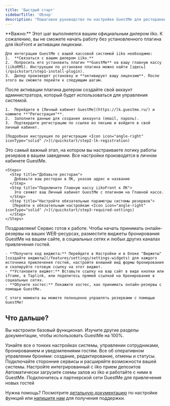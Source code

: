 ```yaml
---
title: 'Быстрый старт'
sidebarTitle: 'Обзор'
description: "Пошаговое руководство по настройке GuestMe для ресторанов: от установки плагина iiko до приема первого резерва."
---
```


<AccordionGroup>
  <Accordion title="Шаг 1: Установка плагина и активация лицензии (через дилера iiko)">
    <Warning>
      **Важно:** Этот шаг выполняется вашим официальным дилером iiko. К сожалению, вы не сможете начать работу без установленного плагина для iikoFront и активации лицензии.
    </Warning>
    
    Для интеграции GuestMe с вашей кассовой системой iiko необходимо:
    1.  **Связаться с вашим дилером iiko.**
    2.  Попросить его установить плагин **GuestMe** на вашу главную кассу (iikoRMS). Инструкции по установке плагина можно найти [здесь](/quickstart/step1-install-plugin).
    3.  Дилер произведет установку и **активирует вашу лицензию**. После этого вы сможете перейти к следующим шагам.
  </Accordion>

  <Accordion title="Шаг 2: Регистрация в личном кабинете GuestMe">
    После активации плагина дилером создайте свой аккаунт администратора, который будет использоваться для управления системой.
    
    1.  Перейдите в [Личный кабинет GuestMe](https://lk.guestme.ru/) и нажмите **"Регистрация"**.
    2.  Заполните данные для создания аккаунта (email, пароль).
    3.  Подтвердите регистрацию по ссылке из письма и войдите в свой личный кабинет.

    [Подробная инструкция по регистрации <Icon icon="angle-right" iconType="solid" />](/quickstart/step2-lk-registration)
  </Accordion>

  <Accordion title="Шаг 3: Обязательные настройки системы">
    Это самый важный этап, на котором вы настраиваете логику работы резервов в вашем заведении. Все настройки производятся в личном кабинете GuestMe.
    
    <Steps>
      <Step title="Добавьте ресторан">
        Добавьте ваш ресторан в ЛК, указав адрес и название
      </Step>
      <Step title="Подключите Главную кассу iikoFront к ЛК">
        Это свяжет ваш Личный кабинет GuestMe с плагином на Главной кассе.
      </Step>
      <Step title="Настройте обязательные параметры системы резервов">
       [Перейти к обязательным настройкам <Icon icon="angle-right" iconType="solid" />](/quickstart/step3-required-settings)
      </Step>
    </Steps>
  </Accordion>
  
  <Accordion title="Шаг 4: (опционально) Размещение виджета на сайте и в соц.сетях">
    Поздравляем! Сервис готов к работе. Чтобы начать принимать онлайн-резервы на ваших WEB-ресурсах, разместите виджеты бронирования GuestMe на вашем сайте, в социальных сетях и любых других каналах привлечения гостей.
    
    - **Получите код виджета:** Перейдите в Настройки и в блоке "Виджеты" [создайте виджеты](/features/settings/settings-widgets) для каждого источника привлечения гостей, настройте внешний вид формы бронирования и скопируйте готовую ссылку на этот виджет.
    - **Установите виджет:** Вставьте ссылку на ваш сайт в виде кнопки или iframe, в Taplink, или поделитесь прямой ссылкой на бронирование в социальных сетях.
    - **Обучите хостес:** Покажите хостес, как принимать онлайн-резервы с помощью GuestMe.
      
    С этого момента вы можете полноценно управлять резервами с помощью GuestMe!
  </Accordion>
</AccordionGroup>

## Что дальше?

Вы настроили базовый функционал. Изучите другие разделы документации, чтобы использовать GuestMe на 100%.

<CardGroup cols={2}>
  <Card
    title="Настройки сервиса"
    href="/features/settings/settings-widgets"
    icon="sliders">
    Узнайте все о тонких настройках системы, управлении сотрудниками, бронированием и уведомлениями гостям.
  </Card>
  <Card
    title="Работа с резервами"
    href="/features/booking/booking-table"
    icon="book-bookmark">
    Все об оперативном управлении бронями: создание, редактирование, отмены и статусы.
  </Card>
  <Card
    title="Интеграции"
    href="/features/settings/settings-notifications"
    icon="puzzle-piece">
    Подключайте сторонние сервисы и расширяйте возможности вашей системы.
  </Card>
  <Card
    title="Прием депозитов"
    href="/features/settings/settings-deposits"
    icon="credit-card">
    Настройте интегрированный с iiko прием депозитов
  </Card>
  <Card
    title="Схемы залов"
    href="/features/settings/settings-schemes"
    icon="table-cells">
    Автоматически загрузите схемы залов из iiko и работайте с ними в GuestMe.
  </Card>
  <Card
    title="Привлечение гостей"
    href="/features/guests/guests-restaurant-info"
    icon="user-plus">
    Подключитесь к партнерской сети GuestMe для привлечения новых гостей
  </Card>
</CardGroup>

<Note>

Нужна помощь? Посмотрите [детальную документацию](/features) по настройке функций или [напишите нам](mailto:support@guestme.ru) для получения поддержки.

</Note>